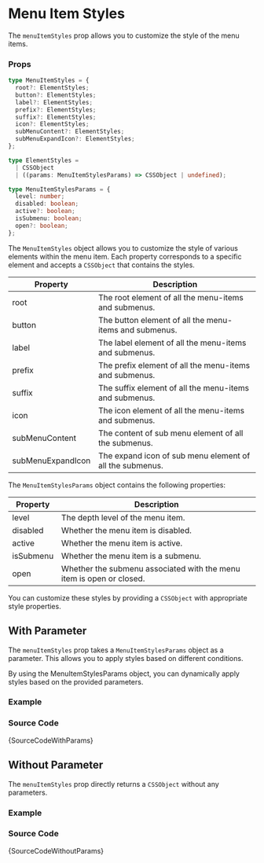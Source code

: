 
# Menu Item Styles

The `menuItemStyles` prop allows you to customize the style of the menu items.

### Props

```ts noCopy
type MenuItemStyles = {
  root?: ElementStyles;
  button?: ElementStyles;
  label?: ElementStyles;
  prefix?: ElementStyles;
  suffix?: ElementStyles;
  icon?: ElementStyles;
  subMenuContent?: ElementStyles;
  subMenuExpandIcon?: ElementStyles;
};

type ElementStyles =
  | CSSObject
  | ((params: MenuItemStylesParams) => CSSObject | undefined);

type MenuItemStylesParams = {
  level: number;
  disabled: boolean;
  active?: boolean;
  isSubmenu: boolean;
  open?: boolean;
};
```

The `MenuItemStyles` object allows you to customize the style of various elements within the menu item. Each property corresponds to a specific element and accepts a `CSSObject` that contains the styles.

| Property          | Description                                              |
| ----------------- | -------------------------------------------------------- |
| root              | The root element of all the menu-items and submenus.     |
| button            | The button element of all the menu-items and submenus.   |
| label             | The label element of all the menu-items and submenus.    |
| prefix            | The prefix element of all the menu-items and submenus.   |
| suffix            | The suffix element of all the menu-items and submenus.   |
| icon              | The icon element of all the menu-items and submenus.     |
| subMenuContent    | The content of sub menu element of all the submenus.     |
| subMenuExpandIcon | The expand icon of sub menu element of all the submenus. |

The `MenuItemStylesParams` object contains the following properties:

| Property  | Description                                                          |
| --------- | -------------------------------------------------------------------- |
| level     | The depth level of the menu item.                                    |
| disabled  | Whether the menu item is disabled.                                   |
| active    | Whether the menu item is active.                                     |
| isSubmenu | Whether the menu item is a submenu.                                  |
| open      | Whether the submenu associated with the menu item is open or closed. |

You can customize these styles by providing a `CSSObject` with appropriate style properties.

## With Parameter

The `menuItemStyles` prop takes a `MenuItemStylesParams` object as a parameter. This allows you to apply styles based on different conditions.

By using the MenuItemStylesParams object, you can dynamically apply styles based on the provided parameters.

### Example

<IframeWindow url="https://demos.themeselection.com/materio-mui-nextjs-admin-template/demo-1/en/menu-examples/vertical-menu/menu/menu-item-styles/with-params" />

### Source Code

<TsToJsCodeSnippet>{SourceCodeWithParams}</TsToJsCodeSnippet>

## Without Parameter

The `menuItemStyles` prop directly returns a `CSSObject` without any parameters.

### Example

<IframeWindow url="https://demos.themeselection.com/materio-mui-nextjs-admin-template/demo-1/en/menu-examples/vertical-menu/menu/menu-item-styles/without-params" />

### Source Code

<TsToJsCodeSnippet>{SourceCodeWithoutParams}</TsToJsCodeSnippet>
